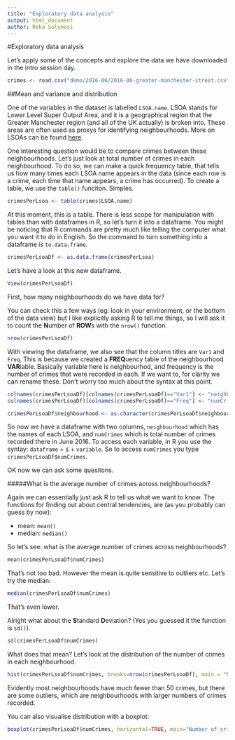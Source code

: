 ```yaml
---
title: "Exploratory data analysis"
output: html_document
author: Reka Solymosi
---
```


#Exploratory data analysis

Let's apply some of the concepts and explore the data we have downloaded in the intro session day.

```r
crimes <- read.csv("demo/2016-06/2016-06-greater-manchester-street.csv")
```

##Mean and variance and distribution

One of the variables in the dataset is labelled `LSOA.name`. LSOA stands for Lower Level Super Output Area, and it is a geographical region that the Greater Manchester region (and all of the UK actually) is broken into. These areas are often used as proxys for identifying neighbourhoods. More on LSOAs can be found [here](http://webarchive.nationalarchives.gov.uk/20160105160709/http://www.ons.gov.uk/ons/guide-method/geography/beginner-s-guide/census/super-output-areas--soas-/index.html).

One interesting question would be to compare crimes between these neighbourhoods. Let's just look at total number of crimes in each neighbourhood. To do so, we can make a quick frequency table, that tells us how many times each LSOA name appears in the data (since each row is a crime, each time that name appears, a crime has occurred). To create a table, we use the `table()` funciton. Simples.

```r
crimesPerLsoa <- table(crimes$LSOA.name)
```

At this moment, this is a table. There is less scope for manipulation with tables than with dataframes in R, so let's turn it into a dataframe. You might be noticing that R commands are pretty much like telling the computer what you want it to do in English. So the command to turn something into a dataframe is `to.data.frame`. 

```r
crimesPerLsoaDf <- as.data.frame(crimesPerLsoa)
```

Let's have a look at this new dataframe. 

```r
View(crimesPerLsoaDf)
```

First, how many neighbourhoods do we have data for? 

You can check this a few ways (eg: look in your environment, or the bottom of the data view) but I like explicitly asking R to tell me things, so I will ask it to count the **N**umber of **ROW**s with the `nrow()` function. 

```r
nrow(crimesPerLsoaDf)
```

With viewing the dataframe, we also see that the column titles are `Var1` and `Freq`. This is because we created a **FREQ**uency table of the neighbourhood **VAR**iable. Basically variable here is neighbourhod, and frequency is the number of crimes that were recorded in each. If we want to, for clarity we can rename these. Don't worry too much about the syntax at this point.

```r
colnames(crimesPerLsoaDf)[colnames(crimesPerLsoaDf)=="Var1"] <- "neighbourhood"
colnames(crimesPerLsoaDf)[colnames(crimesPerLsoaDf)=="Freq"] <- "numCrimes"
```

```r
crimesPerLsoaDf$neighbourhood <- as.character(crimesPerLsoaDf$neighbourhood)
```
So now we have a dataframe with two columns, `neighbourhood` which has the names of each LSOA, and `numCrimes` which is total number of crimes recorded there in June 2016. To access each variable, in R you use the syntay: `dataframe` + `$` + `variable`. So to access `numCrimes` you type `crimesPerLsoaDf$numCrimes`. 

OK now we can ask some quesitons. 

#####What is the average number of crimes across neighbourhoods?

Again we can essentially just ask R to tell us what we want to know. The functions for finding out about central tendencies, are (as you probably can guess by now):

- mean: `mean()`
- median: `median()`

So let's see: what is the average number of crimes across neighbourhoods?

```r
mean(crimesPerLsoaDf$numCrimes)
```

That's not too bad. However the mean is quite sensitive to outliers etc. Let's try the median:

```r
median(crimesPerLsoaDf$numCrimes)
```

That's even lower. 

Alright what about the **S**tandard **D**eviation? (Yes you guessed it the function is `sd()`). 

```r
sd(crimesPerLsoaDf$numCrimes)
```

What does that mean? Let's look at the distribution of the number of crimes in each neighbourhood. 

```r
hist(crimesPerLsoaDf$numCrimes, breaks=nrow(crimesPerLsoaDf), main = "Number of crimes in each LSOA", xlab = "", ylab = "Number of crimes")
```

Evidently most neighbourhoods have much fewer than 50 crimes, but there are some outliers, which are neighbourhoods with larger numbers of crimes recorded. 

You can also visualise distribution with a boxplot: 

```r
boxplot(crimesPerLsoaDf$numCrimes, horizontal=TRUE, main="Number of crimes in each LSOA")
```

